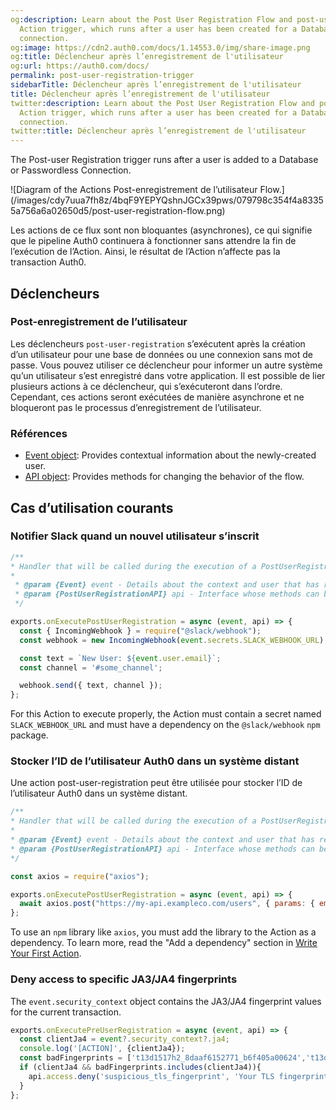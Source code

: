 ```yaml
---
og:description: Learn about the Post User Registration Flow and post-user-registration
  Action trigger, which runs after a user has been created for a Database or Passwordless
  connection.
og:image: https://cdn2.auth0.com/docs/1.14553.0/img/share-image.png
og:title: Déclencheur après l’enregistrement de l'utilisateur
og:url: https://auth0.com/docs/
permalink: post-user-registration-trigger
sidebarTitle: Déclencheur après l’enregistrement de l'utilisateur
title: Déclencheur après l’enregistrement de l'utilisateur
twitter:description: Learn about the Post User Registration Flow and post-user-registration
  Action trigger, which runs after a user has been created for a Database or Passwordless
  connection.
twitter:title: Déclencheur après l’enregistrement de l'utilisateur
---
```


The Post-user Registration trigger runs after a user is added to a Database or <Tooltip tip="Passwordless: Form of authentication that does not rely on a password as the first factor." cta="View Glossary" href="/docs/glossary?term=Passwordless">Passwordless</Tooltip> Connection.

<Frame>![Diagram of the Actions Post-enregistrement de l’utilisateur Flow.](/images/cdy7uua7fh8z/4bqF9YEPYQshnJGCx39pws/079798c354f4a83355a756a6a02650d5/post-user-registration-flow.png)</Frame>

Les actions de ce flux sont non bloquantes (asynchrones), ce qui signifie que le pipeline Auth0 continuera à fonctionner sans attendre la fin de l’exécution de l’Action. Ainsi, le résultat de l’Action n’affecte pas la transaction Auth0.

## Déclencheurs

### Post-enregistrement de l’utilisateur

Les déclencheurs `post-user-registration` s’exécutent après la création d’un utilisateur pour une base de données ou une connexion sans mot de passe. Vous pouvez utiliser ce déclencheur pour informer un autre système qu’un utilisateur s’est enregistré dans votre application. Il est possible de lier plusieurs actions à ce déclencheur, qui s’exécuteront dans l’ordre. Cependant, ces actions seront exécutées de manière asynchrone et ne bloqueront pas le processus d’enregistrement de l’utilisateur.

### Références

* [Event object](/docs/customize/actions/explore-triggers/signup-and-login-triggers/post-user-registration-trigger/post-user-registration-event-object): Provides contextual information about the newly-created user.
* [API object](/docs/customize/actions/explore-triggers/signup-and-login-triggers/post-user-registration-trigger/api-object): Provides methods for changing the behavior of the flow.

## Cas d’utilisation courants

### Notifier Slack quand un nouvel utilisateur s’inscrit

```javascript lines
/**
* Handler that will be called during the execution of a PostUserRegistration flow.
* 
 * @param {Event} event - Details about the context and user that has registered.
 * @param {PostUserRegistrationAPI} api - Interface whose methods can be used to change the behavior of post user registration.
 */

exports.onExecutePostUserRegistration = async (event, api) => {
  const { IncomingWebhook } = require("@slack/webhook");
  const webhook = new IncomingWebhook(event.secrets.SLACK_WEBHOOK_URL);

  const text = `New User: ${event.user.email}`;
  const channel = '#some_channel';

  webhook.send({ text, channel });
};
```






<Callout icon="file-lines" color="#0EA5E9" iconType="regular">

For this Action to execute properly, the Action must contain a secret named `SLACK_WEBHOOK_URL` and must have a dependency on the `@slack/webhook` `npm` package.

</Callout>

### Stocker l’ID de l’utilisateur Auth0 dans un système distant

Une action post-user-registration peut être utilisée pour stocker l’ID de l’utilisateur Auth0 dans un système distant.

```javascript lines
/**
* Handler that will be called during the execution of a PostUserRegistration flow.
* 
* @param {Event} event - Details about the context and user that has registered.
* @param {PostUserRegistrationAPI} api - Interface whose methods can be used to change the behavior of post user registration.
*/

const axios = require("axios");

exports.onExecutePostUserRegistration = async (event, api) => {
  await axios.post("https://my-api.exampleco.com/users", { params: { email: event.user.email }});
};
```






<Callout icon="file-lines" color="#0EA5E9" iconType="regular">

To use an `npm` library like `axios`, you must add the library to the Action as a dependency. To learn more, read the "Add a dependency" section in [Write Your First Action](/docs/customize/actions/write-your-first-action).

</Callout>

### Deny access to specific JA3/JA4 fingerprints

The `event.security_context` object contains the JA3/JA4 fingerprint values for the current transaction.

```js lines
exports.onExecutePreUserRegistration = async (event, api) => {
  const clientJa4 = event?.security_context?.ja4;
  console.log('[ACTION]', {clientJa4});
  const badFingerprints = ['t13d1517h2_8daaf6152771_b6f405a00624','t13d1516h2_8daaf6152771_d8a2da3f94cd'];
  if (clientJa4 && badFingerprints.includes(clientJa4)){
    api.access.deny('suspicious_tls_fingerprint', 'Your TLS fingerprint has been flagged as suspicious');
  }
};
```
